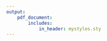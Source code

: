 ```yaml
---
output:
    pdf_document:
        includes:
            in_header: mystyles.sty
---
```


\begin{tikzpicture}[node distance=1cm, every node/.style = {shape=rectangle, rounded corners, draw, align=center, top color=white, bottom color=blue!20}]

\node (applications) {`r 4 + 4` Applications};
\node (offers) [right of = applications, yshift = 1cm, xshift = 5cm] {`r 4 + 4` Offers};
\node (rejected) [below of = offers, yshift = -1cm] {`r 4 + 4` Rejected};
\node (enrolled) [right of = offers, yshift = 1cm, xshift = 5cm] {`r 4 + 4` Enrolled};
\node (declined) [below of = enrolled, yshift = -1cm] {`r 4 + 4` Declined};

\draw [arrow] (applications) -- (offers);
\draw [arrow] (applications) -- (rejected);
\draw [arrow] (offers) -- (enrolled);
\draw [arrow] (offers) -- (declined);




\end{tikzpicture}
